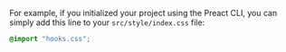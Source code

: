For example, if you initialized your project using the Preact CLI, you can
simply add this line to your `src/style/index.css` file:

```css
@import "hooks.css";
```
